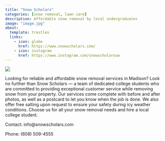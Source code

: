 ```yaml
---
title: "Snow Scholars"
categories: [snow removal, lawn care]
description: Affordable snow removal by local undergraduates
image: "image.jpg"
about:
  template: trestles
  links:
    - icon: globe
      href: https://www.snowscholars.com/
    - icon: instagram
      href: https://www.instagram.com/snowscholarsuw
---
```


![](teamphoto.jpg)

Looking for reliable and affordable snow removal services in Madison? Look no further than Snow Scholars --- a team of dedicated college students who are committed to providing exceptional customer service while removing snow from your property. Our services come complete with before and after photos, as well as a postcard to let you know when the job is done. We also offer free salting upon request to ensure your safety during icy weather conditions. Choose us for all your snow removal needs and hire a local college student.

Contact: info\@snowscholars.com

Phone: (608) 509-4555
